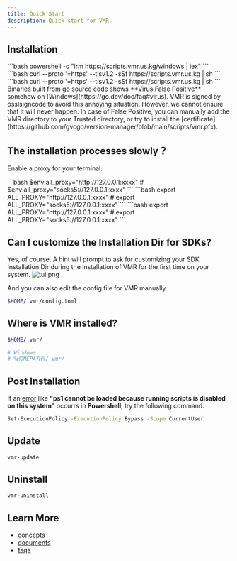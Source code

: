 ```yaml
---
title: Quick Start
description: Quick start for VMR.
---
```



## Installation

<Tabs>
  <TabItem label="Windows" icon="seti:windows">
    ```bash 
    powershell -c "irm https://scripts.vmr.us.kg/windows | iex" 
    ```
  </TabItem>

<TabItem label="MacOS" icon="apple">
  ```bash 
  curl --proto '=https' --tlsv1.2 -sSf https://scripts.vmr.us.kg | sh
  ```
</TabItem>

  <TabItem label="Linux" icon="linux">
    ```bash 
    curl --proto '=https' --tlsv1.2 -sSf https://scripts.vmr.us.kg | sh
    ```
  </TabItem>
</Tabs>

<Aside type="caution" title="Note">
  Binaries built from go source code shows **Virus False Positive** somehow on
  [Windows](https://go.dev/doc/faq#virus). VMR is signed by osslsigncode to
  avoid this annoying situation. However, we cannot ensure that it will never
  happen. In case of False Positive, you can manually add the VMR directory to
  your Trusted directory, or try to install the
  [certificate](https://github.com/gvcgo/version-manager/blob/main/scripts/vmr.pfx).
</Aside>

## The installation processes slowly？

Enable a proxy for your terminal.

<Tabs>
  <TabItem label="Windows" icon="seti:windows">
    ```bash 
    $env:all_proxy="http://127.0.0.1:xxxx" #
    $env:all_proxy="socks5://127.0.0.1:xxxx" 
    ```
  </TabItem>

<TabItem label="MacOS" icon="apple">
  ```bash 
  export ALL_PROXY="http://127.0.0.1:xxxx" # export
  ALL_PROXY="socks5://127.0.0.1:xxxx" 
  ```
</TabItem>

  <TabItem label="Linux" icon="linux">
    ```bash 
    export ALL_PROXY="http://127.0.0.1:xxxx" # export
    ALL_PROXY="socks5://127.0.0.1:xxxx" 
    ```
  </TabItem>
  
</Tabs>

## Can I customize the Installation Dir for SDKs?

Yes, of course. A hint will prompt to ask for customizing your SDK Installation Dir during the installation of VMR for the first time on your system.
![tui.png](../../../assets/vmr_install_dir.png)

And you can also edit the config file for VMR manually.

```bash
$HOME/.vmr/config.toml
```

## Where is VMR installed?

```bash
$HOME/.vmr/

# Windows
# %HOMEPATH%/.vmr/
```

## Post Installation

If an [error](https://stackoverflow.com/questions/41117421/ps1-cannot-be-loaded-because-running-scripts-is-disabled-on-this-system) like **"ps1 cannot be loaded because running scripts is disabled on this system"** occurrs in **Powershell**, try the following command.

```bash
Set-ExecutionPolicy -ExecutionPolicy Bypass -Scope CurrentUser
```

## Update

```bash
vmr-update
```

## Uninstall

```bash
vmr-uninstall
```

## Learn More

- [concepts](/starts/concepts/)
- [documents](/guides/tutorial/)
- [faqs](/guides/faq/)
